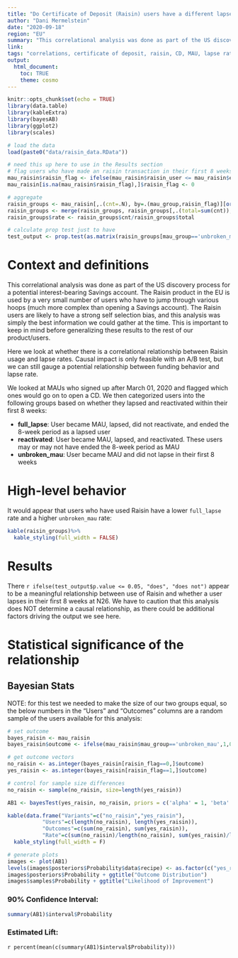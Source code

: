 ```yaml
---
title: "Do Certificate of Deposit (Raisin) users have a different lapse rate"
author: "Dani Mermelstein"
date: "2020-09-18"
region: "EU"
summary: "This correlational analysis was done as part of the US discovery process for a potential interest-bearing Savings account. The Raisin product in the EU is used by a very small number of users who have to jump through various hoops (much more complex than opening a Savings account). The Raisin users are likely to have a strong self selection bias, and this analysis was simply the best information we could gather at the time. This is important to keep in mind before generalizing these results to the rest of our product/users. Here we look at whether there is a correlational relationship between Raisin usage and lapse rates. Causal impact is only feasible with an A/B test, but we can still gauge a potential relationship between funding behavior and lapse rate. We looked at MAUs who signed up after March 01, 2020 and flagged which ones would go on to open a CD. We then categorized users into the following groups based on whether they lapsed and reactivated within their first 8 weeks."
link:
tags: "correlations, certificate of deposit, raisin, CD, MAU, lapse rate"
output: 
  html_document:
    toc: TRUE
    theme: cosmo
---
```


```r
knitr::opts_chunk$set(echo = TRUE)
library(data.table)
library(kableExtra)
library(bayesAB)
library(ggplot2)
library(scales)

# load the data
load(paste0("data/raisin_data.RData"))

# need this up here to use in the Results section
# flag users who have made an raisin transaction in their first 8 weeks
mau_raisin$raisin_flag <- ifelse(mau_raisin$raisin_user <= mau_raisin$eight_weeks, 1, 0)
mau_raisin[is.na(mau_raisin$raisin_flag),]$raisin_flag <- 0

# aggregate 
raisin_groups <- mau_raisin[,.(cnt=.N), by=.(mau_group,raisin_flag)][order(raisin_flag,mau_group),] 
raisin_groups <- merge(raisin_groups, raisin_groups[,.(total=sum(cnt)), by=.(raisin_flag)], all.x=TRUE, by="raisin_flag")
raisin_groups$rate <- raisin_groups$cnt/raisin_groups$total

# calculate prop test just to have
test_output <- prop.test(as.matrix(raisin_groups[mau_group=='unbroken_mau',c("cnt","total")]))

```

# Context and definitions

This correlational analysis was done as part of the US discovery process for a potential interest-bearing Savings account. The Raisin product in the EU is used by a very small number of users who have to jump through various hoops (much more complex than opening a Savings account). The Raisin users are likely to have a strong self selection bias, and this analysis was simply the best information we could gather at the time. This is important to keep in mind before generalizing these results to the rest of our product/users.

Here we look at whether there is a correlational relationship between Raisin usage and lapse rates. Causal impact is only feasible with an A/B test, but we can still gauge a potential relationship between funding behavior and lapse rate.

We looked at MAUs who signed up after March 01, 2020 and flagged which ones would go on to open a CD. We then categorized users into the following groups based on whether they lapsed and reactivated within their first 8 weeks:

 - **full_lapse**: User became MAU, lapsed, did not reactivate, and ended the 8-week period as a lapsed user
 - **reactivated**: User became MAU, lapsed, and reactivated. These users may or may not have ended the 8-week period as MAU
 - **unbroken_mau**: User became MAU and did not lapse in their first 8 weeks

# High-level behavior

It would appear that users who have used Raisin have a lower `full_lapse` rate and a higher `unbroken_mau` rate:

```r

kable(raisin_groups)%>%
  kable_styling(full_width = FALSE)

```

# Results

There `r ifelse(test_output$p.value <= 0.05, "does", "does not")` appear to be a meaningful relationship between use of Raisin and whether a user lapses in their first 8 weeks at N26. We have to caution that this analysis does NOT determine a causal relationship, as there could be additional factors driving the output we see here.

# Statistical significance of the relationship  {.tabset .tabset-fade .tabset-pills} 

## Bayesian Stats

NOTE: for this test we needed to make the size of our two groups equal, so the below numbers in the "Users" and "Outcomes" columns are a random sample of the users available for this analysis:

```r

# set outcome
bayes_raisin <- mau_raisin
bayes_raisin$outcome <- ifelse(mau_raisin$mau_group=='unbroken_mau',1,0)

# get outcome vectors
no_raisin <- as.integer(bayes_raisin[raisin_flag==0,]$outcome)
yes_raisin <- as.integer(bayes_raisin[raisin_flag==1,]$outcome)

# control for sample size differences
no_raisin <- sample(no_raisin, size=length(yes_raisin))

AB1 <- bayesTest(yes_raisin, no_raisin, priors = c('alpha' = 1, 'beta' = 1), n_samples = 1e5, distribution = 'bernoulli')

kable(data.frame("Variants"=c("no_raisin","yes_raisin"), 
           "Users"=c(length(no_raisin), length(yes_raisin)), 
           "Outcomes"=c(sum(no_raisin), sum(yes_raisin)),
           "Rate"=c(sum(no_raisin)/length(no_raisin), sum(yes_raisin)/length(yes_raisin)))) %>%
  kable_styling(full_width = F)

# generate plots
images <- plot(AB1)
levels(images$posteriors$Probability$data$recipe) <- as.factor(c("yes_raisin","no_raisin"))
images$posteriors$Probability + ggtitle("Outcome Distribution")
images$samples$Probability + ggtitle("Likelihood of Improvement")

```

### 90% Confidence Interval:

```r
summary(AB1)$interval$Probability

```

### Estimated Lift: 
`r percent(mean(c(summary(AB1)$interval$Probability)))`

